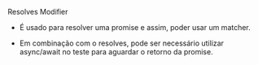 Resolves Modifier

- É usado para resolver uma promise e assim, poder usar um matcher.

- Em combinação com o resolves, pode ser necessário utilizar async/await no teste para aguardar o retorno da promise.
